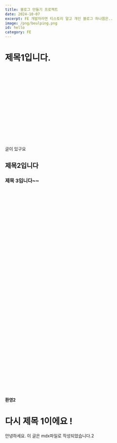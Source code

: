 ```yaml
---
title: 블로그 만들기 프로젝트
date: 2024-10-07
excerpt: FE 개발자라면 티스토리 말고 개인 블로그 하나쯤은..
image: /png/beulping.png
id: hello
category: FE
---
```


# 제목1입니다.

<br />
<br />
<br />
<br />
<br />
<br />
<br />
<br />
<br />
<br />
<br />
<br />
<br />
<br />

글이 있구요

## 제목2입니다

### 제목 3입니다~~

<br />
<br />
<br />
<br />
<br />
<br />
<br />
<br />
<br />
<br />
<br />
<br />
<br />
<br />
<br />
<br />
<br />
<br />
<br />
<br />
<br />
<br />
<br />
<br />
<br />
<br />
<br />
<br />
<br />
<br />
<br />
<br />
<br />
<br />
<br />
<br />
<br />
<br />
<br />

#### 환영2

# 다시 제목 1이에요 !

안녕하세요. 이 글은 mdx파일로 작성되었습니다.2
